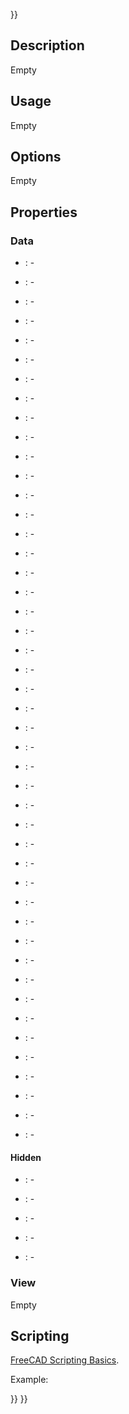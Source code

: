 <languages/>

{{VeryImportantMessage|This is an unfinished experimental feature. [[CAM_experimental|Enable Experimental Features]]}}

{{UnfinishedDocu{{#translation:}}}}

{{Docnav
|[[CAM_ThreadMilling|ThreadMilling]]
|[[CAM_Area_Workplane|Area Workplane]]
|[[CAM_Workbench|CAM]]
|IconL=CAM_ThreadMilling.svg
|IconR=CAM_Area_Workplane.svg
|IconC=Workbench_CAM.svg
}}

{{GuiCommand
|Name=CAM Area
|MenuLocation=CAM → Area
|Workbenches=[[CAM_Workbench|CAM]]
}}

==Description==

Empty

==Usage==

Empty

==Options==

Empty

==Properties==

===Data===

{{TitleProperty|Area}}

* {{PropertyData|Operation}}: -
* {{PropertyData|Fill}}: -
* {{PropertyData|Coplanar}}: -
* {{PropertyData|Reorient}}: -
* {{PropertyData|Outline}}: -
* {{PropertyData|Explode}}: -
* {{PropertyData|OpenMode}}: -
* {{PropertyData|Deflection}}: -
* {{PropertyData|SubjectFill}}: -
* {{PropertyData|ClipFill}}: -

{{TitleProperty|Base}}

* {{PropertyData|Sources}}: -
* {{PropertyData|Placement}}: -
* {{PropertyData|Label}}: -

{{TitleProperty|Offset}}

* {{PropertyData|Offset}}: -
* {{PropertyData|ExtraPass}}: -
* {{PropertyData|Stepover}}: -
* {{PropertyData|LastStepover}}: -
* {{PropertyData|JoinType}}: -
* {{PropertyData|EndType}}: -
* {{PropertyData|MiterLimit}}: -
* {{PropertyData|RoundPrecision}}: -

{{TitleProperty|Pocket}}

* {{PropertyData|PocketMode}}: -
* {{PropertyData|ToolRadius}}: -
* {{PropertyData|PocketExtraOffset}}: -
* {{PropertyData|PocketStepover}}: -
* {{PropertyData|PocketLastStepover}}: -
* {{PropertyData|FromCenter}}: -
* {{PropertyData|Angle}}: -
* {{PropertyData|AngleShift}}: -
* {{PropertyData|Shift}}: -
* {{PropertyData|Thicken}}: -

{{TitleProperty|Section}}

* {{PropertyData|SectionCount}}: -
* {{PropertyData|Stepdown}}: -
* {{PropertyData|SectionOffset}}: -
* {{PropertyData|SectionTolerance}}: -
* {{PropertyData|SectionMode}}: -
* {{PropertyData|Project}}: -

{{TitleProperty|libarea}}

* {{PropertyData|Tolerance}}: -
* {{PropertyData|FitArcs}}: -
* {{PropertyData|Simplify}}: -
* {{PropertyData|CleanDistance}}: -
* {{PropertyData|Accuracy}}: -
* {{PropertyData|Unit}}: -
* {{PropertyData|MinArcPoints}}: -
* {{PropertyData|MaxArcPoints}}: -
* {{PropertyData|ClipperScale}}: -

====Hidden====

* {{PropertyData|ExpressionEngine}}: -
* {{PropertyData|Label2}}: -
* {{PropertyData|Shape}}: -
* {{PropertyData|Visibility}}: -
* {{PropertyData|WorkPlane}}: -

===View===

Empty

==Scripting==

{{Emphasis|See also:}} [[FreeCAD_Scripting_Basics|FreeCAD Scripting Basics]].

Example:

{{Code|code=
#Place code example here.
}}


{{Docnav
|[[CAM_ThreadMilling|ThreadMilling]]
|[[CAM_Area_Workplane|Area Workplane]]
|[[CAM_Workbench|CAM]]
|IconL=CAM_ThreadMilling.svg
|IconR=CAM_Area_Workplane.svg
|IconC=Workbench_CAM.svg
}}

{{CAM_Tools_navi{{#translation:}}}}
{{Userdocnavi{{#translation:}}}}